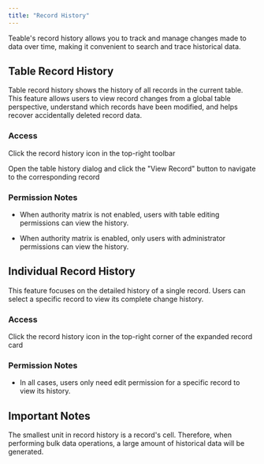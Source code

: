 ```yaml
---
title: "Record History"
---
```


Teable's record history allows you to track and manage changes made to data over time, making it convenient to search and trace historical data.

## Table Record History

Table record history shows the history of all records in the current table. This feature allows users to view record changes from a global table perspective, understand which records have been modified, and helps recover accidentally deleted record data.

### Access

Click the record history icon in the top-right toolbar


Open the table history dialog and click the "View Record" button to navigate to the corresponding record

### Permission Notes

* When authority matrix is not enabled, users with table editing permissions can view the history.

* When authority matrix is enabled, only users with administrator permissions can view the history.

## Individual Record History

This feature focuses on the detailed history of a single record. Users can select a specific record to view its complete change history.

### Access

Click the record history icon in the top-right corner of the expanded record card

### Permission Notes

* In all cases, users only need edit permission for a specific record to view its history.

## Important Notes

The smallest unit in record history is a record's cell. Therefore, when performing bulk data operations, a large amount of historical data will be generated.

